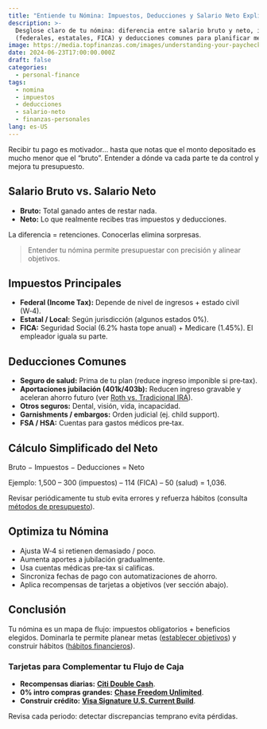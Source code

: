 ```yaml
---
title: "Entiende tu Nómina: Impuestos, Deducciones y Salario Neto Explicado"
description: >-
  Desglose claro de tu nómina: diferencia entre salario bruto y neto, impuestos
  (federales, estatales, FICA) y deducciones comunes para planificar mejor.
image: https://media.topfinanzas.com/images/understanding-your-paycheck-taxes-deductions-and-net-pay-explained.webp
date: 2024-06-23T17:00:00.000Z
draft: false
categories:
  - personal-finance
tags:
  - nomina
  - impuestos
  - deducciones
  - salario-neto
  - finanzas-personales
lang: es-US
---
```


Recibir tu pago es motivador… hasta que notas que el monto depositado es mucho menor que el “bruto”. Entender a dónde va cada parte te da control y mejora tu presupuesto.

## Salario Bruto vs. Salario Neto

- **Bruto:** Total ganado antes de restar nada.
- **Neto:** Lo que realmente recibes tras impuestos y deducciones.

La diferencia = retenciones. Conocerlas elimina sorpresas.

> Entender tu nómina permite presupuestar con precisión y alinear objetivos.

## Impuestos Principales

- **Federal (Income Tax):** Depende de nivel de ingresos + estado civil (W‑4).
- **Estatal / Local:** Según jurisdicción (algunos estados 0%).
- **FICA:** Seguridad Social (6.2% hasta tope anual) + Medicare (1.45%). El empleador iguala su parte.

## Deducciones Comunes

- **Seguro de salud:** Prima de tu plan (reduce ingreso imponible si pre‑tax).
- **Aportaciones jubilación (401k/403b):** Reducen ingreso gravable y aceleran ahorro futuro (ver [Roth vs. Tradicional IRA](/finanzas-personales/roth-ira-vs-ira-tradicional-como-elegir-la-cuenta-de-jubilacion-correcta)).
- **Otros seguros:** Dental, visión, vida, incapacidad.
- **Garnishments / embargos:** Orden judicial (ej. child support).
- **FSA / HSA:** Cuentas para gastos médicos pre‑tax.

## Cálculo Simplificado del Neto

Bruto − Impuestos − Deducciones = Neto

Ejemplo: 1,500 – 300 (impuestos) – 114 (FICA) – 50 (salud) = 1,036.

Revisar periódicamente tu stub evita errores y refuerza hábitos (consulta [métodos de presupuesto](/finanzas-personales/metodos-de-presupuesto-comparados-que-enfoque-se-adapta-a-tu-estilo-de-gasto)).

## Optimiza tu Nómina

- Ajusta W‑4 si retienen demasiado / poco.
- Aumenta aportes a jubilación gradualmente.
- Usa cuentas médicas pre‑tax si calificas.
- Sincroniza fechas de pago con automatizaciones de ahorro.
- Aplica recompensas de tarjetas a objetivos (ver sección abajo).

## Conclusión

Tu nómina es un mapa de flujo: impuestos obligatorios + beneficios elegidos. Dominarla te permite planear metas ([establecer objetivos](/finanzas-personales/estableciendo-metas-financieras-una-guia-para-principiantes-para-planificar-tu-futuro)) y construir hábitos ([hábitos financieros](/finanzas-personales/construyendo-buenos-habitos-financieros-la-consistencia-es-clave)).

<AdZone id="us_site_4" />

### Tarjetas para Complementar tu Flujo de Caja

- **Recompensas diarias:** [**Citi Double Cash**](/soluciones-financieras/citi-double-cash-credit-card-benefits-earn-2-cashback-on-every-purchase).
- **0% intro compras grandes:** [**Chase Freedom Unlimited**](/soluciones-financieras/chase-freedom-unlimited-credit-card-benefits-unlimited-cashback-more).
- **Construir crédito:** [**Visa Signature U.S. Current Build**](/soluciones-financieras/visa-signature-us-current-build-credit-card-benefits).

Revisa cada periodo: detectar discrepancias temprano evita pérdidas.
